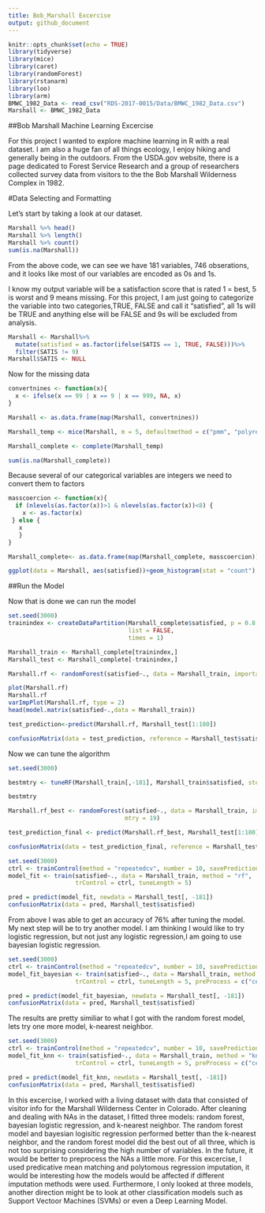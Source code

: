 ```yaml
---
title: Bob_Marshall Excercise
output: github_document
---
```


```r
knitr::opts_chunk$set(echo = TRUE)
library(tidyverse)
library(mice)
library(caret)
library(randomForest)
library(rstanarm)
library(loo)
library(arm)
BMWC_1982_Data <- read_csv("RDS-2017-0015/Data/BMWC_1982_Data.csv")
Marshall <- BMWC_1982_Data
```

##Bob Marshall Machine Learning Excercise 

For this project I wanted to explore machine learning in R with a real dataset. I am also a huge fan of all things ecology, I enjoy hiking and generally being in the outdoors. From the USDA.gov website, there is a page dedicated to Forest Service Research and a group of researchers collected survey data from visitors to the the Bob Marshall Wilderness Complex in 1982. 

#Data Selecting and Formatting

Let's start by taking a look at our dataset. 
```r
Marshall %>% head()
Marshall %>% length()
Marshall %>% count()
sum(is.na(Marshall))
```
From the above code, we can see we have 181 variables, 746 obserations, and it looks like most of our variables are encoded as 0s and 1s. 

I know my output variable will be a satisfaction score that is rated 1 = best, 5 is worst and 9 means missing. For this project, I am just going to categorize the variable into two categories,TRUE, FALSE and call it "satisfied", all 1s will be TRUE and anything else will be FALSE and 9s will be excluded from analysis. 
```r
Marshall <- Marshall%>%
  mutate(satisfied = as.factor(ifelse(SATIS == 1, TRUE, FALSE)))%>%
  filter(SATIS != 9)
Marshall$SATIS <- NULL
```
Now for the missing data
```r
convertnines <- function(x){
  x <- ifelse(x == 99 | x == 9 | x == 999, NA, x)
}

Marshall <- as.data.frame(map(Marshall, convertnines))
```

```r
Marshall_temp <- mice(Marshall, m = 5, defaultmethod = c("pmm", "polyreg"), seed = 500)

Marshall_complete <- complete(Marshall_temp)

sum(is.na(Marshall_complete))
```
Because several of our categorical variables are integers we need to convert them to factors 
```r
masscoercion <- function(x){
  if (nlevels(as.factor(x))>1 & nlevels(as.factor(x))<8) {
    x <- as.factor(x)
 } else {
   x
   }
}

Marshall_complete<- as.data.frame(map(Marshall_complete, masscoercion))
```

```r
ggplot(data = Marshall, aes(satisfied))+geom_histogram(stat = "count")
```
##Run the Model 

Now that is done we can run the model
```r

set.seed(3000)
trainindex <- createDataPartition(Marshall_complete$satisfied, p = 0.8,
                                  list = FALSE,
                                  times = 1)

Marshall_train <- Marshall_complete[trainindex,]
Marshall_test <- Marshall_complete[-trainindex,]

Marshall.rf <- randomForest(satisfied~., data = Marshall_train, importance = TRUE)

plot(Marshall.rf)
Marshall.rf
varImpPlot(Marshall.rf, type = 2)
head(model.matrix(satisfied~.,data = Marshall_train))

test_prediction<-predict(Marshall.rf, Marshall_test[1:180])

confusionMatrix(data = test_prediction, reference = Marshall_test$satisfied)
```
Now we can tune the algorithm 
```r
set.seed(3000)

bestmtry <- tuneRF(Marshall_train[,-181], Marshall_train$satisfied, stepFactor=1.5, improve=1e-5, ntree=500, doBest = TRUE)

bestmtry

Marshall.rf_best <- randomForest(satisfied~., data = Marshall_train, importance = TRUE,   
                                 mtry = 19)

test_prediction_final <- predict(Marshall.rf_best, Marshall_test[1:180])

confusionMatrix(data = test_prediction_final, reference = Marshall_test$satisfied)
```
```r
set.seed(3000)
ctrl <- trainControl(method = "repeatedcv", number = 10, savePredictions = TRUE)
model_fit <- train(satisfied~., data = Marshall_train, method = "rf",
                   trControl = ctrl, tuneLength = 5)

pred = predict(model_fit, newdata = Marshall_test[, -181])
confusionMatrix(data = pred, Marshall_test$satisfied)
```


From above I was able to get an accuracy of 76% after tuning the model. My next step will be to try another model. I am thinking I would like to try logistic regression, but not just any logistic regression,I am going to use bayesian logistic regression. 
```r
set.seed(3000)
ctrl <- trainControl(method = "repeatedcv", number = 10, savePredictions = TRUE)
model_fit_bayesian <- train(satisfied~., data = Marshall_train, method = "bayesglm",
                   trControl = ctrl, tuneLength = 5, preProcess = c("center", "scale"))

pred = predict(model_fit_bayesian, newdata = Marshall_test[, -181])
confusionMatrix(data = pred, Marshall_test$satisfied)
```

The results are pretty similiar to what I got with the random forest model, lets try one more model, k-nearest neighbor. 
```r
set.seed(3000)
ctrl <- trainControl(method = "repeatedcv", number = 10, savePredictions = TRUE)
model_fit_knn <- train(satisfied~., data = Marshall_train, method = "knn",
                   trControl = ctrl, tuneLength = 5, preProcess = c("center", "scale"))

pred = predict(model_fit_knn, newdata = Marshall_test[, -181])
confusionMatrix(data = pred, Marshall_test$satisfied)
```
In this excercise, I worked with a living dataset with data that consisted of visitor info for the Marshall Wilderness Center in Colorado. After cleaning and dealing with NAs in the dataset, I fitted three models: random forest, bayesian logistic regression, and k-nearest neighbor. The random forest model and bayesian logisitic regression performed better than the k-nearest neighbor, and the random forest model did the best out of all three, which is not too surprising considering the high number of variables. In the future, it would be better to preprocess the NAs a little more. For this excercise, I used predicative mean matching and polytomous regression imputation, it would be interesting how the models would be affected if different imputation methods were used. Furthermore, I only looked at three models, another direction might be to look at other classification models such as Support Vectoor Machines (SVMs) or even a Deep Learning Model. 
